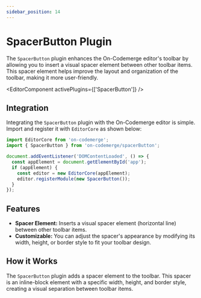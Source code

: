 ```yaml
---
sidebar_position: 14
---
```


# SpacerButton Plugin

The `SpacerButton` plugin enhances the On-Codemerge editor's toolbar by allowing you to insert a visual spacer element between other toolbar items. This spacer element helps improve the layout and organization of the toolbar, making it more user-friendly.


<EditorComponent activePlugins={['SpacerButton']} />

## Integration

Integrating the `SpacerButton` plugin with the On-Codemerge editor is simple. Import and register it with `EditorCore` as shown below:

```jsx title="Initialize and Register SpacerButton"
import EditorCore from 'on-codemerge';
import { SpacerButton } from 'on-codemerge/spacerButton';

document.addEventListener('DOMContentLoaded', () => {
  const appElement = document.getElementById('app');
  if (appElement) {
    const editor = new EditorCore(appElement);
    editor.registerModule(new SpacerButton());
  }
});
```

## Features

- **Spacer Element:** Inserts a visual spacer element (horizontal line) between other toolbar items.
- **Customizable:** You can adjust the spacer's appearance by modifying its width, height, or border style to fit your toolbar design.

## How it Works

The `SpacerButton` plugin adds a spacer element to the toolbar. This spacer is an inline-block element with a specific width, height, and border style, creating a visual separation between toolbar items.
